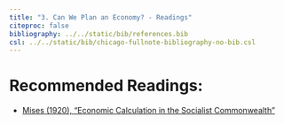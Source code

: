 ```yaml
---
title: "3. Can We Plan an Economy? - Readings"
citeproc: false
bibliography: ../../static/bib/references.bib
csl: ../../static/bib/chicago-fullnote-bibliography-no-bib.csl
---
```


# Recommended Readings:

- [<i class="fas fa-file-pdf"></i> Mises (1920), "Economic Calculation in the Socialist Commonwealth"](/readings/Mises-1920-Economic-Calculation.pdf)
